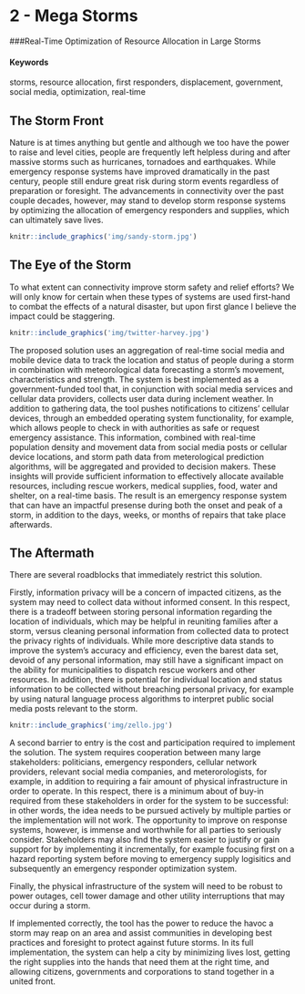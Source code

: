 # 2 - Mega Storms {#mega-storms}
###Real-Time Optimization of Resource Allocation in Large Storms

#### Keywords

storms, resource allocation, first responders, displacement, government, social media, optimization, real-time

## The Storm Front

Nature is at times anything but gentle and although we too have the power to raise and level cities, people are frequently left helpless during and after massive storms such as hurricanes, tornadoes and earthquakes. While emergency response systems have improved dramatically in the past century, people still endure great risk during storm events regardless of preparation or foresight. The advancements in connectivity over the past couple decades, however, may stand to develop storm response systems by optimizing the allocation of emergency responders and supplies, which can ultimately save lives.

```r
knitr::include_graphics('img/sandy-storm.jpg')
```


## The Eye of the Storm

To what extent can connectivity improve storm safety and relief efforts? We will only know for certain when these types of systems are used first-hand to combat the effects of a natural disaster, but upon first glance I believe the impact could be staggering.

```r
knitr::include_graphics('img/twitter-harvey.jpg')
```

The proposed solution uses an aggregation of real-time social media and mobile device data to track the location and status of people during a storm in combination with meteorological data forecasting a storm's movement, characteristics and strength. The system is best implemented as a government-funded tool that, in conjunction with social media services and cellular data providers, collects user data during inclement weather. In addition to gathering data, the tool pushes notifications to citizens' cellular devices, through an embedded operating system functionality, for example, which allows people to check in with authorities as safe or request emergency assistance. This information, combined with real-time population density and movement data from social media posts or cellular device locations, and storm path data from meterological prediction algorithms, will be aggregated and provided to decision makers. These insights will provide sufficient information to effectively allocate available resources, including rescue workers, medical supplies, food, water and shelter, on a real-time basis. The result is an emergency response system that can have an impactful presense during both the onset and peak of a storm, in addition to the days, weeks, or months of repairs that take place afterwards.

## The Aftermath

There are several roadblocks that immediately restrict this solution. 

Firstly, information privacy will be a concern of impacted citizens, as the system may need to collect data without informed consent. In this respect, there is a tradeoff between storing personal information regarding the location of individuals, which may be helpful in reuniting families after a storm, versus cleaning personal information from collected data to protect the privacy rights of individuals. While more descriptive data stands to improve the system's accuracy and efficiency, even the barest data set, devoid of any personal information, may still have a significant impact on the ability for municipalities to dispatch rescue workers and other resources. In addition, there is potential for individual location and status information to be collected without breaching personal privacy, for example by using natural language process algorithms to interpret public social media posts relevant to the storm.

```r
knitr::include_graphics('img/zello.jpg')
```

A second barrier to entry is the cost and participation required to implement the solution. The system requires cooperation between many large stakeholders: politicians, emergency responders, cellular network providers, relevant social media companies, and meterorologists, for example, in addition to requiring a fair amount of physical infrastructure in order to operate. In this respect, there is a minimum about of buy-in required from these stakeholders in order for the system to be successful: in other words, the idea needs to be pursued actively by multiple parties or the implementation will not work. The opportunity to improve on response systems, however, is immense and worthwhile for all parties to seriously consider. Stakeholders may also find the system easier to justify or gain support for by implementing it incrementally, for example focusing first on a hazard reporting system before moving to emergency supply logisitics and subsequently an emergency responder optimization system.

Finally, the physical infrastructure of the system will need to be robust to power outages, cell tower damage and other utility interruptions that may occur during a storm.

If implemented correctly, the tool has the power to reduce the havoc a storm may reap on an area and assist communities in developing best practices and foresight to protect against future storms. In its full implementation, the system can help a city by minimizing lives lost, getting the right supplies into the hands that need them at the right time, and allowing citizens, governments and corporations to stand together in a united front.
